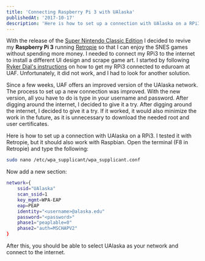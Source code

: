 ```yaml
---
title: 'Connecting Raspberry Pi 3 with UAlaska'
publishedAt: '2017-10-17'
description: 'Here is how to set up a connection with UAlaska on a RPi3.'
---
```


With the release of the
[Super Nintendo Classic Edition](https://www.nintendo.de/Diverses/Nintendo-Classic-Mini-Super-Nintendo-Entertainment-System/Nintendo-Classic-Mini-Super-Nintendo-Entertainment-System-1238330.html)
I decided to revive my **Raspberry Pi 3** running [Retropie][retropie] so that I
can enjoy the SNES games without spending more money. I needed to connect my
RPi3 to the internet to install a different UI design and scrape game art. I
started by following [Ryker Dial's instructions][eduroam_instructions] on how to
get my RPi3 connected to eduroam at UAF. Unfortunately, it did not work, and I
had to look for another solution.

Since a few weeks, UAF offers an improved version of the UAlaska network. The
process to set up a new connection was improved. With the new version, all you
have to do is type in your username and password. After digging around the
internet, I decided to give it a try. After digging around the internet, I
decided to give it a try. If it worked, it would also minimize the work in the
future, as it is unnecessary to download the needed root and user certificates.

Here is how to set up a connection with UAlaska on a RPi3. I tested it with
Retropie, but it should also work with Raspbian. Open the terminal (F8 in
Retropie) and type the following:

```sh
sudo nano /etc/wpa_supplicant/wpa_supplicant.conf
```

Now add a new section:

```sh
network={
    ssid="UAlaska"
    scan_ssid=1
    key_mgmt=WPA-EAP
    eap=PEAP
    identity="<username>@alaska.edu"
    password="<password>"
    phase1="peaplable=0"
    phase2="auth=MSCHAPV2"
}
```

After this, you should be able to select UAlaska as your network and connect to
the internet.

[retropie]: https://retropie.org.uk/
[eduroam_instructions]: https://rainforestrobots.wordpress.com/2015/12/04/connecting-raspberry-pi-to-eduroam-at-uaf/
